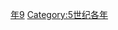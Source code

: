 {{Catnav|頁面分類|历史|歷史時代|年|5世纪各年}}
{{Commons category|449}}

[[Category:440年代|年9]]
[[Category:5世纪各年|Category:5世纪各年]]